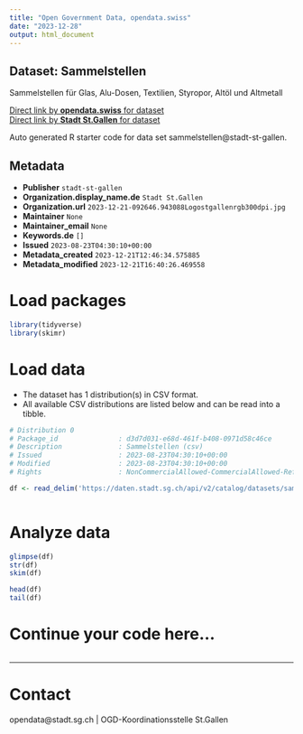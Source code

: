 ```yaml
---
title: "Open Government Data, opendata.swiss"
date: "2023-12-28"
output: html_document
---
```


## Dataset: Sammelstellen

Sammelstellen für Glas, Alu-Dosen, Textilien, Styropor, Altöl und Altmetall

[Direct link by **opendata.swiss** for dataset](https://opendata.swiss/de/dataset/sammelstellen)<br>
[Direct link by **Stadt St.Gallen** for dataset](https://daten.stadt.sg.ch/explore/dataset/sammelstellen/)

Auto generated R starter code for data set sammelstellen@stadt-st-gallen.

## Metadata

- **Publisher** `stadt-st-gallen`
- **Organization.display_name.de** `Stadt St.Gallen`
- **Organization.url** `2023-12-21-092646.943088Logostgallenrgb300dpi.jpg`
- **Maintainer** `None`
- **Maintainer_email** `None`
- **Keywords.de** `[]`
- **Issued** `2023-08-23T04:30:10+00:00`
- **Metadata_created** `2023-12-21T12:46:34.575885`
- **Metadata_modified** `2023-12-21T16:40:26.469558`


# Load packages

```r

library(tidyverse)
library(skimr)

```

# Load data

-   The dataset has 1 distribution(s) in CSV format.
-   All available CSV distributions are listed below and can be read into a tibble.

```r

# Distribution 0
# Package_id               : d3d7d031-e68d-461f-b408-0971d58c46ce
# Description              : Sammelstellen (csv)
# Issued                   : 2023-08-23T04:30:10+00:00
# Modified                 : 2023-08-23T04:30:10+00:00
# Rights                   : NonCommercialAllowed-CommercialAllowed-ReferenceRequired

df <- read_delim('https://daten.stadt.sg.ch/api/v2/catalog/datasets/sammelstellen/exports/csv')



```

# Analyze data

```r

glimpse(df)
str(df)
skim(df)

head(df)
tail(df)

```

# Continue your code here...

```r

```

------------------------------------------------------------------------

# Contact

opendata@stadt.sg.ch | OGD-Koordinationsstelle St.Gallen
